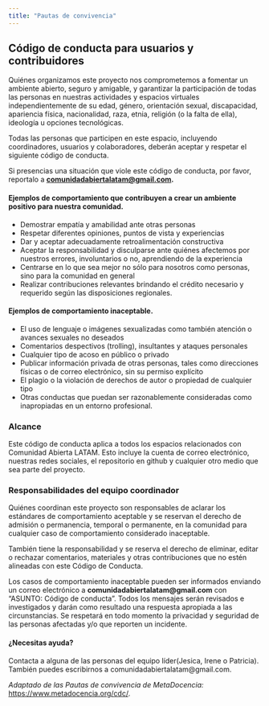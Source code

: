 ```yaml
---
title: "Pautas de convivencia"
---
```


## Código de conducta para usuarios y contribuidores

Quiénes organizamos este proyecto nos comprometemos a fomentar un ambiente abierto, seguro y amigable, y garantizar la participación de todas las personas en nuestras actividades y espacios virtuales independientemente de su edad, género, orientación sexual, discapacidad, apariencia física, nacionalidad, raza, etnia, religión (o la falta de ella), ideología u opciones tecnológicas.

Todas las personas que participen en este espacio, incluyendo coordinadores, usuarios y colaboradores, deberán aceptar y respetar el siguiente código de conducta.

Si presencias una situación que viole este código de conducta, por favor, reportalo a [**comunidadabiertalatam\@gmail.com**](comunidadabiertalatam@gmail.com)**.**

#### Ejemplos de comportamiento que contribuyen a crear un ambiente positivo para nuestra comunidad.

-   Demostrar empatía y amabilidad ante otras personas
-   Respetar diferentes opiniones, puntos de vista y experiencias
-   Dar y aceptar adecuadamente retroalimentación constructiva
-   Aceptar la responsabilidad y disculparse ante quiénes afectemos por nuestros errores, involuntarios o no, aprendiendo de la experiencia
-   Centrarse en lo que sea mejor no sólo para nosotros como personas, sino para la comunidad en general
-   Realizar contribuciones relevantes brindando el crédito necesario y requerido según las disposiciones regionales.

#### Ejemplos de comportamiento inaceptable.

-   El uso de lenguaje o imágenes sexualizadas como también atención o avances sexuales no deseados
-   Comentarios despectivos (trolling), insultantes y ataques personales
-   Cualquier tipo de acoso en público o privado
-   Publicar información privada de otras personas, tales como direcciones físicas o de correo electrónico, sin su permiso explícito
-   El plagio o la violación de derechos de autor o propiedad de cualquier tipo
-   Otras conductas que puedan ser razonablemente consideradas como inapropiadas en un entorno profesional.

### Alcance

Este código de conducta aplica a todos los espacios relacionados con Comunidad Abierta LATAM. Esto incluye la cuenta de correo electrónico, nuestras redes sociales, el repositorio en github y cualquier otro medio que sea parte del proyecto.

### Responsabilidades del equipo coordinador

Quiénes coordinan este proyecto son responsables de aclarar los estándares de comportamiento aceptable y se reservan el derecho de admisión o permanencia, temporal o permanente, en la comunidad para cualquier caso de comportamiento considerado inaceptable.

También tiene la responsabilidad y se reserva el derecho de eliminar, editar o rechazar comentarios, materiales y otras contribuciones que no estén alineadas con este Código de Conducta.

Los casos de comportamiento inaceptable pueden ser informados enviando un correo electrónico a **comunidadabiertalatam\@gmail.com** con "ASUNTO: Código de conducta". Todos los mensajes serán revisados e investigados y darán como resultado una respuesta apropiada a las circunstancias. Se respetará en todo momento la privacidad y seguridad de las personas afectadas y/o que reporten un incidente.

#### ¿Necesitas ayuda?

Contacta a alguna de las personas del equipo líder(Jesica, Irene o Patricia). También puedes escribirnos a comunidadabiertalatam\@gmail.com.

*Adaptado de las Pautas de convivencia de MetaDocencia:* <https://www.metadocencia.org/cdc/>.
